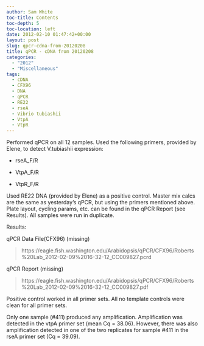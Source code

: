 ```yaml
---
author: Sam White
toc-title: Contents
toc-depth: 5
toc-location: left
date: 2012-02-10 01:47:42+00:00
layout: post
slug: qpcr-cdna-from-20120208
title: qPCR - cDNA from 20120208
categories:
  - "2012"
  - "Miscellaneous"
tags:
  - cDNA
  - CFX96
  - DNA
  - qPCR
  - RE22
  - rseA
  - Vibrio tubiashii
  - VtpA
  - VtpR
---
```


Performed qPCR on all 12 samples. Used the following primers, provided by Elene, to detect V.tubiashii expression:




    
  * rseA_F/R

    
  * VtpA_F/R

    
  * VtpR_F/R



Used RE22 DNA (provided by Elene) as a positive control. Master mix calcs are the same as yesterday's qPCR, but using the primers mentioned above. Plate layout, cycling params, etc. can be found in the qPCR Report (see Results). All samples were run in duplicate.

Results:

qPCR Data File(CFX96) (missing)

> https://eagle.fish.washington.edu/Arabidopsis/qPCR/CFX96/Roberts%20Lab_2012-02-09%2016-32-12_CC009827.pcrd

qPCR Report (missing)

> https://eagle.fish.washington.edu/Arabidopsis/qPCR/CFX96/Roberts%20Lab_2012-02-09%2016-32-12_CC009827.pdf

Positive control worked in all primer sets. All no template controls were clean for all primer sets.

Only one sample (#411) produced any amplification. Amplification was detected in the vtpA primer set (mean Cq = 38.06). However, there was also amplification detected in one of the two replicates for sample #411 in the rseA primer set (Cq = 39.09).
